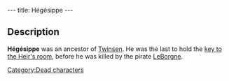 ---
title: Hégésippe
---

==Description==
'''Hégésippe''' was an ancestor of [[Twinsen]]. He was the last to hold the [[key to the Heir's room]], before he was killed by the pirate [[LeBorgne]].

[[Category:Dead characters]]